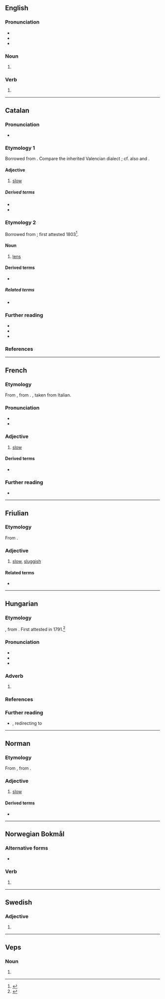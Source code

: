 {{also|Lent|-lent}}
==English==

===Pronunciation===
* {{IPA|en|/lɛnt/}}
* {{rhymes|en|ɛnt}}
* {{homophone|en|leant|Lent}}

===Noun===
{{en-noun|~}}

# {{alternative form of|en|Lent|}}

===Verb===
{{head|en|verb form}}

# {{en-past of|lend}}

----

==Catalan==

===Pronunciation===
* {{ca-IPA|é}}

===Etymology 1===
Borrowed from {{bor|ca|la|lentus}}. Compare the inherited Valencian dialect {{m|ca|llenta||something that continues or does not stop}}; cf. also {{cog|es|-}} and {{cog|pt|lento}}.

====Adjective====
{{ca-adj}}

# [[slow]]
#: {{ant|ca|ràpid}}

=====Derived terms=====
* {{l|ca|alentir}}
* {{l|ca|lentament}}

===Etymology 2===
Borrowed from {{bor|ca|la|lens|lēns, lēntis}}; first attested 1803<ref>{{R:GDLC}}</ref>.

====Noun====
{{ca-noun|f}}

# [[lens]]

====Derived terms====
* {{l|ca|lent de contacte}}

=====Related terms=====
* {{l|ca|llentilla}}

===Further reading===
* {{R:IEC2}}
* {{R:DNV}}
* {{R:DCVB}}

===References===
<references/>

----

==French==

===Etymology===
From {{inh|fr|fro|lent}}, from {{inh|fr|la|lentus}}. {{doublet|fr|lento}}, taken from Italian.

===Pronunciation===
* {{fr-IPA}}
* {{audio|fr|Fr-lent.ogg|audio}}

===Adjective===
{{fr-adj}}

# [[slow]]
#: {{ant|fr|rapide}}

====Derived terms====
* {{l|fr|lentement}}

===Further reading===
* {{R:TLFi}}

----

==Friulian==

===Etymology===
From {{inh|fur|la|lentus}}.

===Adjective===
{{head|fur|adjective}}

# [[slow]], [[sluggish]]

====Related terms====
* {{l|fur|lentece}}

----

==Hungarian==

===Etymology===
{{hu-lex}} {{af|hu|len|-t|t1=down|pos1=an obsolete form of {{m|hu|lenn}}|pos2=locative suffix|nocat=y}}, from {{af|hu|le|-n|t1=down|pos2=case suffix|nocat=y}}. First attested in 1791.<ref>{{R:Zaicz 2006}}</ref>

===Pronunciation===
* {{hu-IPA}}
* {{hyphenation|hu|lent}}
* {{rhymes|hu|ɛnt}}

===Adverb===
{{head|hu|adverb|comparative|lejjebb|or|lentebb|superlative|leglejjebb|or|leglentebb}}

# {{alternative form of|hu|lenn|| [[below]], [[down]]; [[downstairs]]}}
#: {{ant|hu|fent|fenn}}

===References===
<references/>

===Further reading===
* {{R:ErtSz|onlylink=y}}, redirecting to {{R:BarcziOrszagh 1962|lenn-3B5BE|lenn}}

----

==Norman==

===Etymology===
From {{inh|nrf|fro|-}}, from {{inh|nrf|la|lentus||slow, sluggish}}.

===Adjective===
{{nrf-adj}}

# {{lb|nrf|Jersey}} [[slow]]

====Derived terms====
* {{l|nrf|lentement||slowly}}

----

==Norwegian Bokmål==

===Alternative forms===
* {{l|nb|lenet}}

===Verb===
{{nb-verb-form}}

# {{inflection of|nb|lene||past|part}}

----

==Swedish==

===Adjective===
{{head|sv|adjective form}}

# {{sv-adj-form-abs-indef-n|len}}

----

==Veps==

===Noun===
{{head|vep|noun form}}

# {{inflection of|vep|lem'||par|s}}
